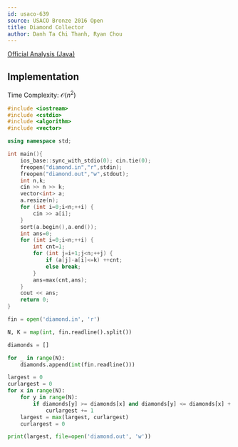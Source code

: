```yaml
---
id: usaco-639
source: USACO Bronze 2016 Open
title: Diamond Collector
author: Danh Ta Chi Thanh, Ryan Chou
---
```


[Official Analysis (Java)](http://www.usaco.org/current/data/sol_diamond_bronze_open16.html)

## Implementation

Time Complexity: $\mathcal{O}(n^2)$

<LanguageSection>

<CPPSection>

```cpp
#include <iostream>
#include <cstdio>
#include <algorithm>
#include <vector>

using namespace std;

int main(){
	ios_base::sync_with_stdio(0); cin.tie(0);
	freopen("diamond.in","r",stdin);
	freopen("diamond.out","w",stdout);
	int n,k;
	cin >> n >> k;
	vector<int> a;
	a.resize(n);
	for (int i=0;i<n;++i) {
		cin >> a[i];
	}
	sort(a.begin(),a.end());
	int ans=0;
	for (int i=0;i<n;++i) {
		int cnt=1;
		for (int j=i+1;j<n;++j) {
			if (a[j]-a[i]<=k) ++cnt;
			else break;
		}
		ans=max(cnt,ans);
	}
	cout << ans;
	return 0;
}

```

</CPPSection>

<PySection>

```py
fin = open('diamond.in', 'r')

N, K = map(int, fin.readline().split())

diamonds = []

for _ in range(N):
	diamonds.append(int(fin.readline()))

largest = 0
curlargest = 0
for x in range(N):
	for y in range(N):
		if diamonds[y] >= diamonds[x] and diamonds[y] <= diamonds[x] + K:
			curlargest += 1
	largest = max(largest, curlargest)
	curlargest = 0

print(largest, file=open('diamond.out', 'w'))
```

</PySection>

</LanguageSection>
